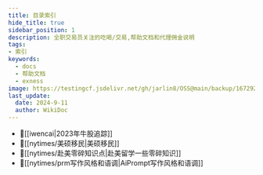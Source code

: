 ```yaml
---
title: 目录索引
hide_title: true
sidebar_position: 1
description: 全职交易员关注的吃喝/交易,帮助文档和代理佣金说明
tags:
- 索引
keywords:
  - docs
  - 帮助文档
  - exness
image: https://testingcf.jsdelivr.net/gh/jarlin8/OSS@main/backup/1672929818319avatar.jpg
last_update:
  date: 2024-9-11
  author: WikiDoc
---
```


- 📰[[iwencai|2023年牛股追踪]]
- 📰[[nytimes/美硕移民|美硕移民]]
- 📰[[nytimes/赴美零碎知识点|赴美留学一些零碎知识]]
- 📰[[nytimes/prm写作风格和语调|AiPrompt写作风格和语调]]

<Ads></Ads> 